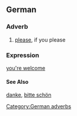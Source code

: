==German==

===Adverb===
# [[please]], if you please

[[Category:German adverbs]]

===Expression===
[[you're welcome]]

====See Also====
[[danke]], [[bitte schön]]